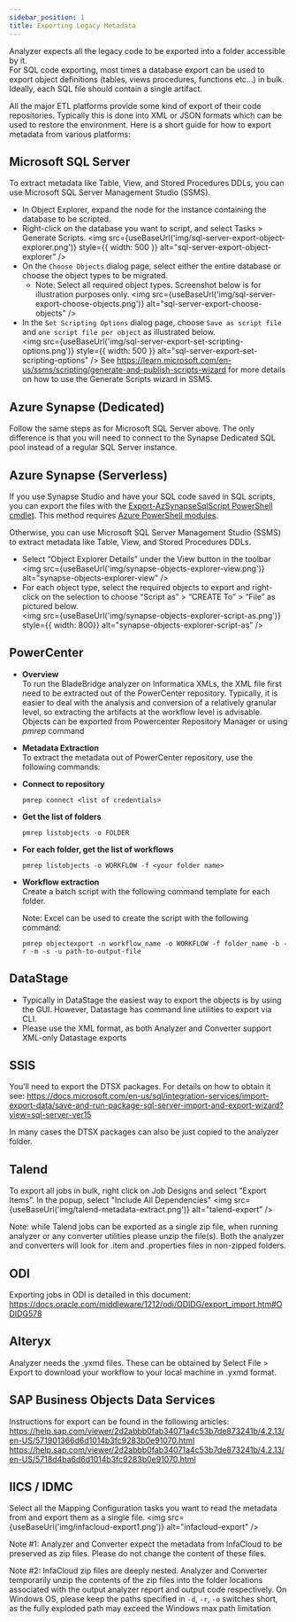 ```yaml
---
sidebar_position: 1
title: Exporting Legacy Metadata
---
```


Analyzer expects all the legacy code to be exported into a folder accessible by it.<br/>For SQL code exporting, most times a database export can be used to export object definitions (tables, views procedures, functions etc...) in bulk.  Ideally, each SQL file should contain a single artifact.<br/>

All the major ETL platforms provide some kind of export of their code repositories. Typically this is done into XML or JSON formats which can be used to restore the environment. Here is a short guide for how to export metadata from various platforms:

## Microsoft SQL Server
To extract metadata like Table, View, and Stored Procedures DDLs, you can use Microsoft SQL Server Management Studio (SSMS).
* In Object Explorer, expand the node for the instance containing the database to be scripted.
* Right-click on the database you want to script, and select Tasks > Generate Scripts.
  <img src={useBaseUrl('img/sql-server-export-object-explorer.png')} style={{ width: 500 }} alt="sql-server-export-object-explorer" />
* On the `Choose Objects` dialog page, select either the entire database or choose the object types to be migrated.
  * Note: Select all required object types. Screenshot below is for illustration purposes only.
  <img src={useBaseUrl('img/sql-server-export-choose-objects.png')} alt="sql-server-export-choose-objects" />
* In the `Set Scripting Options` dialog page, choose `Save as script file` and `one script file per object` as illustrated below.<br/>
  <img src={useBaseUrl('img/sql-server-export-set-scripting-options.png')} style={{ width: 500 }} alt="sql-server-export-set-scripting-options" />
See https://learn.microsoft.com/en-us/ssms/scripting/generate-and-publish-scripts-wizard for more details on how to use the Generate Scripts wizard in SSMS.

## Azure Synapse (Dedicated)
Follow the same steps as for Microsoft SQL Server above.  The only difference is that you will need to connect to the Synapse Dedicated SQL pool instead of a regular SQL Server instance.

## Azure Synapse (Serverless)
If you use Synapse Studio and have your SQL code saved in SQL scripts, you can export the files with the [Export-AzSynapseSqlScript PowerShell cmdlet](https://learn.microsoft.com/en-us/powershell/module/az.synapse/export-azsynapsesqlscript?view=azps-14.2.0&viewFallbackFrom=azps-13.4.0). This method requires [Azure PowerShell modules](https://learn.microsoft.com/en-us/powershell/azure/install-Az-ps?view=azps-0.10.0).<br/>

Otherwise, you can use Microsoft SQL Server Management Studio (SSMS) to extract metadata like Table, View, and Stored Procedures DDLs.
* Select “Object Explorer Details” under the View button in the toolbar
  <img src={useBaseUrl('img/synapse-objects-explorer-view.png')} alt="synapse-objects-explorer-view" />
* For each object type, select the required objects to export and right-click on the selection to choose “Script as” > “CREATE To” > “File” as pictured below. <br/>
  <img src={useBaseUrl('img/synapse-objects-explorer-script-as.png')} style={{ width: 800}} alt="synapse-objects-explorer-script-as" />

## PowerCenter

* **Overview**<br/>
  To run the BladeBridge analyzer on Informatica XMLs, the XML file first need to be extracted out of the PowerCenter repository. Typically, it is easier to deal with the analysis and conversion of a relatively granular level, so extracting the artifacts at the workflow level is advisable.  Objects can be exported from Powercenter Repository Manager or using *pmrep* command

* **Metadata Extraction**<br/>
  To extract the metadata out of PowerCenter repository, use the following commands:

* **Connect to repository**<br/>
  ```
  pmrep connect <list of credentials>
  ```

* **Get the list of folders**<br/>
  ```
  pmrep listobjects -o FOLDER
  ```

* **For each folder, get the list of workflows**<br/>
  ```
  pmrep listobjects -o WORKFLOW -f <your folder name>
  ```

* **Workflow extraction**<br/>
  Create a batch script with the following command template for each folder.

  Note: Excel can be used to create the script with the following command:
  ```
  pmrep objectexport -n workflow_name -o WORKFLOW -f folder_name -b -r -m -s -u path-to-output-file
  ```

## DataStage

* Typically in DataStage the easiest way to export the objects is by using the GUI.  However, Datastage has command line utilities to export via CLI.
* Please use the XML format, as both  Analyzer and Converter support XML-only Datastage exports

## SSIS

You’ll need to export the DTSX packages. For details on how to obtain it see: https://docs.microsoft.com/en-us/sql/integration-services/import-export-data/save-and-run-package-sql-server-import-and-export-wizard?view=sql-server-ver15

In many cases the DTSX packages can also be just copied to the analyzer folder.

## Talend

To export all jobs in bulk, right click on Job Designs and select "Export Items".  In the popup, select "Include All Dependencies"
<img src={useBaseUrl('img/talend-metadata-extract.png')} alt="talend-export" />

Note: while Talend jobs can be exported as a single zip file, when running analyzer or any converter utilities please unzip the file(s).  Both the analyzer and converters will look for .item and .properties files in non-zipped folders.

## ODI

Exporting jobs in ODI is detailed in this document: https://docs.oracle.com/middleware/1212/odi/ODIDG/export_import.htm#ODIDG578

## Alteryx

Analyzer needs the .yxmd files. These can be obtained by Select File > Export to download your workflow to your local machine in .yxmd format.

## SAP Business Objects Data Services

Instructions for export can be found in the following articles: https://help.sap.com/viewer/2d2abbb0fab34071a4c53b7de873241b/4.2.13/en-US/571901366d6d1014b3fc9283b0e91070.html https://help.sap.com/viewer/2d2abbb0fab34071a4c53b7de873241b/4.2.13/en-US/5718d4ba6d6d1014b3fc9283b0e91070.html

## IICS / IDMC

Select all the Mapping Configuration tasks you want to read the metadata from and export them as a single file.
<img src={useBaseUrl('img/infacloud-export1.png')} alt="infacloud-export" />

Note #1: Analyzer and Converter expect the metadata from InfaCloud to be preserved as zip files.  Please do not change the content of these files.

Note #2: InfaCloud zip files are deeply nested.  Analyzer and Converter temporarily unzip the contents of the zip files into the folder locations associated with the output analyzer report and output code respectively.  On Windows OS, please keep the paths specified in `-d`, `-r`, `-o` switches short, as the fully exploded path may exceed the Windows max path limitation
